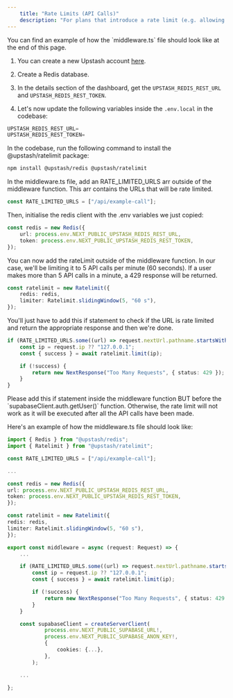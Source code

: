 ```yaml
---
    title: "Rate Limits (API Calls)"
    description: "For plans that introduce a rate limit (e.g. allowing a user to upload 50 files per month), it's recommended to limit the number of API calls a user can perform in a given time frame based on their IP address. In this example, we'll be limiting it to 5 API calls per minute using Upstash."
---
```


<Info>
    You can find an example of how the `middleware.ts` file should look like at the end of this
    page.
</Info>

1. You can create a new Upstash account [here](https://console.upstash.com/login).

2. Create a Redis database.

3. In the details section of the dashboard, get the `UPSTASH_REDIS_REST_URL` and `UPSTASH_REDIS_REST_TOKEN`.

4. Let's now update the following variables inside the `.env.local` in the codebase:

```typescript
UPSTASH_REDIS_REST_URL=
UPSTASH_REDIS_REST_TOKEN=
```

In the codebase, run the following command to install the @upstash/ratelimit package:

```bash
npm install @upstash/redis @upstash/ratelimit
```

In the middleware.ts file, add an RATE_LIMITED_URLS arr outside of the middleware function. This arr contains the URLs that will be rate limited.

```typescript
const RATE_LIMITED_URLS = ["/api/example-call"];
```

Then, initialise the redis client with the .env variables we just copied:

```typescript
const redis = new Redis({
    url: process.env.NEXT_PUBLIC_UPSTASH_REDIS_REST_URL,
    token: process.env.NEXT_PUBLIC_UPSTASH_REDIS_REST_TOKEN,
});
```

You can now add the rateLimit outside of the middleware function. In our case, we'll be limiting it to 5 API calls per minute (60 seconds). If a user makes more than 5 API calls in a minute, a 429 response will be returned.

```typescript
const ratelimit = new Ratelimit({
    redis: redis,
    limiter: Ratelimit.slidingWindow(5, "60 s"),
});
```

You'll just have to add this if statement to check if the URL is rate limited and return the appropriate response and then we're done.

```typescript
if (RATE_LIMITED_URLS.some((url) => request.nextUrl.pathname.startsWith(url))) {
    const ip = request.ip ?? "127.0.0.1";
    const { success } = await ratelimit.limit(ip);

    if (!success) {
        return new NextResponse("Too Many Requests", { status: 429 });
    }
}
```

<Note>
    Please add this if statement inside the middleware function BUT before the
    `supabaseClient.auth.getUser()` function. Otherwise, the rate limit will not work as it will be
    executed after all the API calls have been made.
</Note>

Here's an example of how the middleware.ts file should look like:

```typescript
import { Redis } from "@upstash/redis";
import { Ratelimit } from "@upstash/ratelimit";

const RATE_LIMITED_URLS = ["/api/example-call"];

...

const redis = new Redis({
url: process.env.NEXT_PUBLIC_UPSTASH_REDIS_REST_URL,
token: process.env.NEXT_PUBLIC_UPSTASH_REDIS_REST_TOKEN,
});

const ratelimit = new Ratelimit({
redis: redis,
limiter: Ratelimit.slidingWindow(5, "60 s"),
});

export const middleware = async (request: Request) => {
    ...

    if (RATE_LIMITED_URLS.some((url) => request.nextUrl.pathname.startsWith(url))) {
        const ip = request.ip ?? "127.0.0.1";
        const { success } = await ratelimit.limit(ip);

        if (!success) {
            return new NextResponse("Too Many Requests", { status: 429 });
        }
    }

    const supabaseClient = createServerClient(
            process.env.NEXT_PUBLIC_SUPABASE_URL!,
            process.env.NEXT_PUBLIC_SUPABASE_ANON_KEY!,
            {
                cookies: {...},
            },
        );

    ...

};
```

